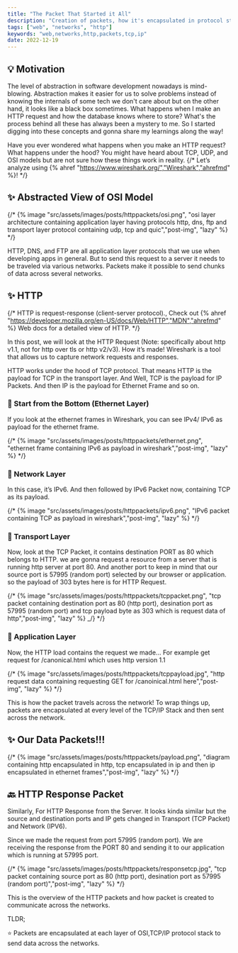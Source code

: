 ```yaml
---
title: "The Packet That Started it All"
description: "Creation of packets, how it's encapsulated in protocol stack"
tags: ["web", "networks", "http"]
keywords: "web,networks,http,packets,tcp,ip"
date: 2022-12-19
---
```


## 💡 Motivation

The level of abstraction in software development nowadays is mind-blowing.
Abstraction makes it easier for us to solve problems instead of knowing the internals of some tech we don't care about but on the other hand,
it looks like a black box sometimes. What happens when I make an HTTP request and how the database knows where to store?
What's the process behind all these has always been a mystery to me.
So I started digging into these concepts and gonna share my learnings along the way!

Have you ever wondered what happens when you make an HTTP request?
What happens under the hood? You might have heard about TCP, UDP, and OSI models but are not sure how these things work in reality.
{/* Let’s analyze using {% ahref "https://www.wireshark.org/","Wireshark","ahrefmd" %}! */}

## ✨ Abstracted View of OSI Model

{/* {% image "src/assets/images/posts/httppackets/osi.png", "osi layer architecture containing application layer having protocols http, dns, ftp and transport layer protocol containing udp, tcp and quic","post-img", "lazy" %} */}

HTTP, DNS, and FTP are all application layer protocols that we use when developing apps in general. But to send this request to a server it needs to be traveled via various networks. Packets make it possible to send chunks of data across several networks.

## ✨ HTTP

{/* HTTP is request-response (client-server protocol)., Check out {% ahref "https://developer.mozilla.org/en-US/docs/Web/HTTP","MDN","ahrefmd" %} Web docs for a detailed view of HTTP. */}

In this post, we will look at the HTTP Request (Note: specifically about http v1.1, not for http over tls or http v2/v3). How it’s made! Wireshark is a tool that allows us to capture network requests and responses.

HTTP works under the hood of TCP protocol. That means HTTP is the payload for TCP in the
transport layer. And Well, TCP is the payload for IP Packets. And then IP is the payload for Ethernet Frame and so on.

### 🚀 Start from the Bottom (Ethernet Layer)

If you look at the ethernet frames in Wireshark, you can see IPv4/ IPv6 as payload for the ethernet frame.

{/* {% image "src/assets/images/posts/httppackets/ethernet.png", "ethernet frame containing IPv6 as payload in wireshark","post-img", "lazy" %} */}

### 🚀 Network Layer

In this case, it’s IPv6. And then followed by IPv6 Packet now, containing TCP as its payload.

{/* {% image "src/assets/images/posts/httppackets/ipv6.png", "IPv6 packet containing TCP as payload in wireshark","post-img", "lazy" %} */}

### 🚀 Transport Layer

Now, look at the TCP Packet, it contains destination PORT as 80 which belongs to HTTP. we are gonna request a resource from a server that is running http server at port 80. And another port to keep in mind that our source port is 57995 (random port) selected by our browser or application. so the payload of 303 bytes here is for HTTP Request.

{/* {% image "src/assets/images/posts/httppackets/tcppacket.png", "tcp packet containing destination port as 80 (http port), desination port as 57995 (random port) and tcp payload byte as 303 which is request data of http","post-img", "lazy" %} _/} */}

### 🚀 Application Layer

Now, the HTTP load contains the request we made... For example get request for /canonical.html which uses http version 1.1

{/* {% image "src/assets/images/posts/httppackets/tcppayload.jpg", "http request data containing requesting GET for /canoinical.html here","post-img", "lazy" %} */}

This is how the packet travels across the network! To wrap things up, packets are encapsulated at every level of the TCP/IP Stack and then sent across the network.

## ✨ Our Data Packets!!!

{/* {% image "src/assets/images/posts/httppackets/payload.png", "diagram containing http encapsulated in http, tcp encapsulated in ip and then ip encapsulated in ethernet frames","post-img", "lazy" %} */}

## 🔙 HTTP Response Packet

Similarly, For HTTP Response from the Server. It looks kinda similar but the source and destination ports and IP gets changed in Transport (TCP Packet) and Network (IPV6).

Since we made the request from port 57995 (random port). We are receiving the response from the PORT 80 and sending it to our application which is running at 57995 port.

{/* {% image "src/assets/images/posts/httppackets/responsetcp.jpg", "tcp packet containing source port as 80 (http port), desination port as 57995 (random port)","post-img", "lazy" %} */}

This is the overview of the HTTP packets and how packet is created to communicate across the networks.

TLDR;

⭐ Packets are encapsulated at each layer of OSI,TCP/IP protocol stack to send data across the networks.
